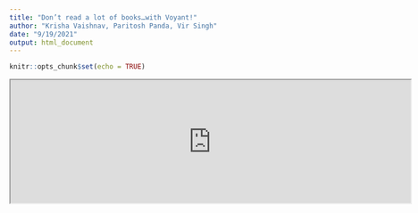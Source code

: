 ```yaml
---
title: "Don’t read a lot of books…with Voyant!"
author: "Krisha Vaishnav, Paritosh Panda, Vir Singh"
date: "9/19/2021"
output: html_document
---
```


```r
knitr::opts_chunk$set(echo = TRUE)
```







<iframe style='width: 717px; height: 221px;' src='https://voyant-tools.org/tool/Summary/?corpus=affb58168dd59d2a279b36e264b6829c'></iframe>